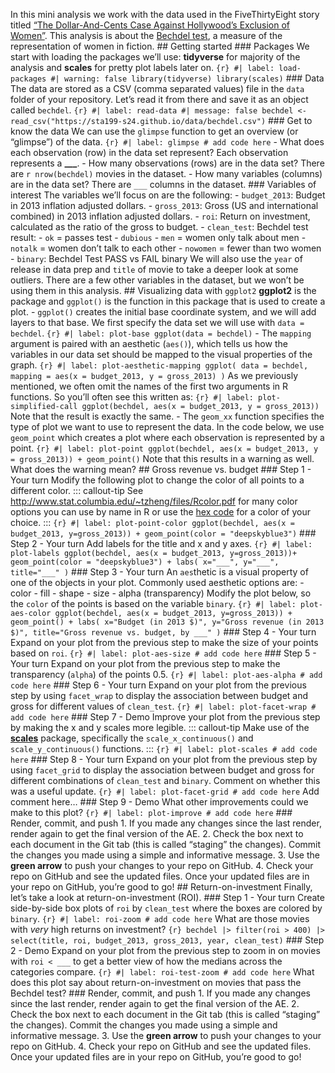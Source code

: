 In this mini analysis we work with the data used in the FiveThirtyEight story titled ["The Dollar-And-Cents Case Against Hollywood's Exclusion of Women"](https://fivethirtyeight.com/features/the-dollar-and-cents-case-against-hollywoods-exclusion-of-women/). This analysis is about the [Bechdel test](https://en.wikipedia.org/wiki/Bechdel_test), a measure of the representation of women in fiction. ## Getting started ### Packages We start with loading the packages we'll use: **tidyverse** for majority of the analysis and **scales** for pretty plot labels later on. ```{r} #| label: load-packages #| warning: false library(tidyverse) library(scales) ``` ### Data The data are stored as a CSV (comma separated values) file in the `data` folder of your repository. Let's read it from there and save it as an object called `bechdel`. ```{r} #| label: read-data #| message: false bechdel <- read_csv("https://sta199-s24.github.io/data/bechdel.csv") ``` ### Get to know the data We can use the `glimpse` function to get an overview (or "glimpse") of the data. ```{r} #| label: glimpse # add code here ``` - What does each observation (row) in the data set represent? Each observation represents a **\_\_\_**. - How many observations (rows) are in the data set? There are `r nrow(bechdel)` movies in the dataset. - How many variables (columns) are in the data set? There are `___` columns in the dataset. ### Variables of interest The variables we'll focus on are the following: - `budget_2013`: Budget in 2013 inflation adjusted dollars. - `gross_2013`: Gross (US and international combined) in 2013 inflation adjusted dollars. - `roi`: Return on investment, calculated as the ratio of the gross to budget. - `clean_test`: Bechdel test result: - `ok` = passes test - `dubious` - `men` = women only talk about men - `notalk` = women don't talk to each other - `nowomen` = fewer than two women - `binary`: Bechdel Test PASS vs FAIL binary We will also use the `year` of release in data prep and `title` of movie to take a deeper look at some outliers. There are a few other variables in the dataset, but we won't be using them in this analysis. ## Visualizing data with `ggplot2` **ggplot2** is the package and `ggplot()` is the function in this package that is used to create a plot. - `ggplot()` creates the initial base coordinate system, and we will add layers to that base. We first specify the data set we will use with `data = bechdel`. ```{r} #| label: plot-base ggplot(data = bechdel) ``` - The `mapping` argument is paired with an aesthetic (`aes()`), which tells us how the variables in our data set should be mapped to the visual properties of the graph. ```{r} #| label: plot-aesthetic-mapping ggplot( data = bechdel, mapping = aes(x = budget_2013, y = gross_2013) ) ``` As we previously mentioned, we often omit the names of the first two arguments in R functions. So you'll often see this written as: ```{r} #| label: plot-simplified-call ggplot(bechdel, aes(x = budget_2013, y = gross_2013)) ``` Note that the result is exactly the same. - The `geom_xx` function specifies the type of plot we want to use to represent the data. In the code below, we use `geom_point` which creates a plot where each observation is represented by a point. ```{r} #| label: plot-point ggplot(bechdel, aes(x = budget_2013, y = gross_2013)) + geom_point() ``` Note that this results in a warning as well. What does the warning mean? ## Gross revenue vs. budget ### Step 1 - Your turn Modify the following plot to change the color of all points to a different color. ::: callout-tip See <http://www.stat.columbia.edu/~tzheng/files/Rcolor.pdf> for many color options you can use by name in R or use the [hex code](https://en.wikipedia.org/wiki/Web_colors) for a color of your choice. ::: ```{r} #| label: plot-point-color ggplot(bechdel, aes(x = budget_2013, y=gross_2013)) + geom_point(color = "deepskyblue3") ``` ### Step 2 - Your turn Add labels for the title and x and y axes. ```{r} #| label: plot-labels ggplot(bechdel, aes(x = budget_2013, y=gross_2013))+ geom_point(color = "deepskyblue3") + labs( x="___", y="___", title="___" ) ``` ### Step 3 - Your turn An `aes`thetic is a visual property of one of the objects in your plot. Commonly used aesthetic options are: - color - fill - shape - size - alpha (transparency) Modify the plot below, so the `color` of the points is based on the variable `binary`. ```{r} #| label: plot-aes-color ggplot(bechdel, aes(x = budget_2013, y=gross_2013)) + geom_point() + labs( x="Budget (in 2013 $)", y="Gross revenue (in 2013 $)", title="Gross revenue vs. budget, by ___" ) ``` ### Step 4 - Your turn Expand on your plot from the previous step to make the size of your points based on `roi`. ```{r} #| label: plot-aes-size # add code here ``` ### Step 5 - Your turn Expand on your plot from the previous step to make the transparency (`alpha`) of the points 0.5. ```{r} #| label: plot-aes-alpha # add code here ``` ### Step 6 - Your turn Expand on your plot from the previous step by using `facet_wrap` to display the association between budget and gross for different values of `clean_test`. ```{r} #| label: plot-facet-wrap # add code here ``` ### Step 7 - Demo Improve your plot from the previous step by making the x and y scales more legible. ::: callout-tip Make use of the [**scales**](https://scales.r-lib.org/) package, specifically the `scale_x_continuous()` and `scale_y_continuous()` functions. ::: ```{r} #| label: plot-scales # add code here ``` ### Step 8 - Your turn Expand on your plot from the previous step by using `facet_grid` to display the association between budget and gross for different combinations of `clean_test` and `binary`. Comment on whether this was a useful update. ```{r} #| label: plot-facet-grid # add code here ``` Add comment here... ### Step 9 - Demo What other improvements could we make to this plot? ```{r} #| label: plot-improve # add code here ``` ### Render, commit, and push 1. If you made any changes since the last render, render again to get the final version of the AE. 2. Check the box next to each document in the Git tab (this is called "staging" the changes). Commit the changes you made using a simple and informative message. 3. Use the **green arrow** to push your changes to your repo on GitHub. 4. Check your repo on GitHub and see the updated files. Once your updated files are in your repo on GitHub, you're good to go! ## Return-on-investment Finally, let's take a look at return-on-investment (ROI). ### Step 1 - Your turn Create side-by-side box plots of `roi` by `clean_test` where the boxes are colored by `binary`. ```{r} #| label: roi-zoom # add code here ``` What are those movies with *very* high returns on investment? ```{r} bechdel |> filter(roi > 400) |> select(title, roi, budget_2013, gross_2013, year, clean_test) ``` ### Step 2 - Demo Expand on your plot from the previous step to zoom in on movies with `roi < ___` to get a better view of how the medians across the categories compare. ```{r} #| label: roi-test-zoom # add code here ``` What does this plot say about return-on-investment on movies that pass the Bechdel test? ### Render, commit, and push 1. If you made any changes since the last render, render again to get the final version of the AE. 2. Check the box next to each document in the Git tab (this is called "staging" the changes). Commit the changes you made using a simple and informative message. 3. Use the **green arrow** to push your changes to your repo on GitHub. 4. Check your repo on GitHub and see the updated files. Once your updated files are in your repo on GitHub, you're good to go!